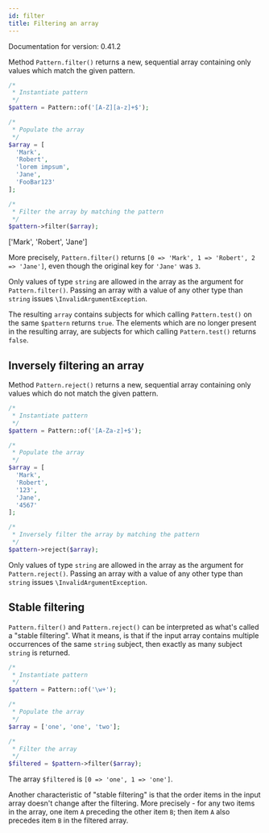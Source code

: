 ```yaml
---
id: filter
title: Filtering an array
---
```


Documentation for version: 0.41.2

Method `Pattern.filter()` returns a new, sequential array containing only values which match the given pattern.

```php
/*
 * Instantiate pattern
 */
$pattern = Pattern::of('[A-Z][a-z]+$');

/*
 * Populate the array
 */
$array = [
  'Mark',
  'Robert',
  'lorem impsum',
  'Jane',
  'FooBar123'
];

/*
 * Filter the array by matching the pattern
 */
$pattern->filter($array);
```


<Result php>['Mark', 'Robert', 'Jane'] </Result>

More precisely, `Pattern.filter()` returns `[0 => 'Mark', 1 => 'Robert', 2 => 'Jane']`, even though 
the original key for `'Jane'` was `3`.

Only values of type `string` are allowed in the array as the argument for `Pattern.filter()`. Passing 
an array with a value of any other type than `string` issues `\InvalidArgumentException`.

The resulting `array` contains subjects for which calling `Pattern.test()` on the same `$pattern` 
returns `true`. The elements which are no longer present in the resulting array, are subjects for 
which calling `Pattern.test()` returns `false`.

## Inversely filtering an array

Method `Pattern.reject()` returns a new, sequential array containing only values which do not match 
the given pattern.

```php
/*
 * Instantiate pattern
 */
$pattern = Pattern::of('[A-Za-z]+$');

/*
 * Populate the array
 */
$array = [
  'Mark',
  'Robert',
  '123',
  'Jane',
  '4567'
];

/*
 * Inversely filter the array by matching the pattern
 */
$pattern->reject($array);
```

Only values of type `string` are allowed in the array as the argument for `Pattern.reject()`. Passing 
an array with a value of any other type than `string` issues `\InvalidArgumentException`.

## Stable filtering

`Pattern.filter()` and `Pattern.reject()` can be interpreted as what's called a "stable filtering". What
it means, is that if the input array contains multiple occurrences of the same `string` subject,
then exactly as many subject `string` is returned.

```php
/*
 * Instantiate pattern
 */
$pattern = Pattern::of('\w+');

/*
 * Populate the array
 */
$array = ['one', 'one', 'two'];

/*
 * Filter the array
 */
$filtered = $pattern->filter($array);
```

The array `$filtered` is `[0 => 'one', 1 => 'one']`.

Another characteristic of "stable filtering" is that the order items in the input array doesn't change after
the filtering. More precisely - for any two items in the array, one item `A` preceding the other item `B`; 
then item `A` also precedes item `B` in the filtered array.
